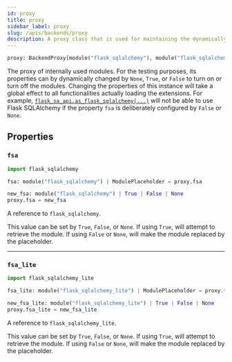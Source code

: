 ```yaml
---
id: proxy
title: proxy
sidebar_label: proxy
slug: /apis/backends/proxy
description: A proxy class that is used for maintaining the dynamically loaded modules.
---
```




<APITopBar type="obj" source="backends.proxy" />

```python
proxy: BackendProxy[module("flask_sqlalchemy"), module("flask_sqlalchemy_lite")]
```

The proxy of internally used modules. For the testing purposes, its properties
can by dynamically changed by `None`, `True`, or `False` to turn on or turn off the
modules. Changing the properties of this instance will take a global effect to all
functionalities actually loading the extensions. For example,
[`flask_sa_api.as_flask_sqlalchemy(...)`](../flask_sa_api/as_flask_sqlalchemy.mdx)
will not be able to use Flask SQLAlchemy if the property `fsa` is deliberately
configured by `False` or `None`.

## Properties

### <IconObjType type="param"/> `fsa`

```python
import flask_sqlalchemy

fsa: module("flask_sqlalchemy") | ModulePlaceholder = proxy.fsa

new_fsa: module("flask_sqlalchemy") | True | False | None
proxy.fsa = new_fsa
```

A reference to `flask_sqlalchemy`.

This value can be set by `True`, `False`, or `None`.
If using `True`, will attempt to retrieve the module.
If using `False` or `None`, will make the module replaced by the placeholder.

---

### <IconObjType type="param"/> `fsa_lite`

```python
import flask_sqlalchemy_lite

fsa_lite: module("flask_sqlalchemy_lite") | ModulePlaceholder = proxy.fsa_lite

new_fsa_lite: module("flask_sqlalchemy_lite") | True | False | None
proxy.fsa_lite = new_fsa_lite
```

A reference to `flask_sqlalchemy_lite`.

This value can be set by `True`, `False`, or `None`.
If using `True`, will attempt to retrieve the module.
If using `False` or `None`, will make the module replaced by the placeholder.
